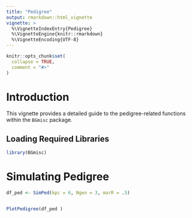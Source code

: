 ```yaml
---
title: "Pedigree"
output: rmarkdown::html_vignette
vignette: >
  %\VignetteIndexEntry{Pedigree}
  %\VignetteEngine{knitr::rmarkdown}
  %\VignetteEncoding{UTF-8}
---
```


```r
knitr::opts_chunk$set(
  collapse = TRUE,
  comment = "#>"
)
```


# Introduction

This vignette provides a detailed guide to the pedigree-related functions within the `BGmisc` package.

## Loading Required Libraries

```r
library(BGmisc)

```

# Simulating Pedigree

```r

df_ped <- SimPed(kpc = 6, Ngen = 3, marR = .5)


PlotPedigree(df_ped )
```
